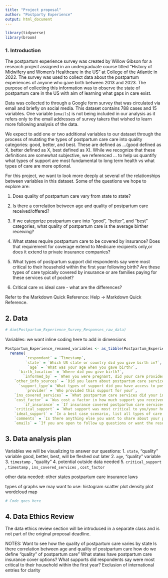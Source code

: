 ```yaml
---
title: "Project proposal"
author: "Postparty Experience"
output: html_document
---
```


```r
library(tidyverse)
library(broom)
```

### 1. Introduction

The postpartum experience survey was created by Willow Gibson for a research project assigned in an undergraduate course titled "History of Midwifery and Women's Healthcare in the US" at College of the Atlantic in 2022. The survey was used to collect data about the postpartum experiences of anyone who gave birth between 2013 and 2023. The purpose of collecting this information was to observe the state of postpartum care in the US with aim of learning what gaps in care exist. 

Data was collected to through a Google form survey that was circulated via email and briefly on social media. This dataset contains 788 cases and 15 variables. One variable (`emails`) is not being included in our analysis as it refers only to the email addresses of survey takers that wished to learn more following analysis of the data.

We expect to add one or two additional variables to our dataset through the process of mutating the types of postpartum care care into quality categories: good, better, and best. These are defined as ...(good defined as X, better defined as X, best defined as X). While we recognize that these definitions are somewhat subjective, we referenced ... to help us quantify what types of support are most fundamental to long term health vs what types of care are more optional.

For this project, we want to look more deeply at several of the relationships between variables in this dataset. Some of the questions we hope to explore are:

1. Does quality of postpartum care vary from state to state?

2. Is there a correlation between age and quality of postpartum care received/offered?

3. If we categorize postpartum care into "good", "better", and "best" categories, what quality of postpartum care is the average birther receiving?

4. What states require postpartum care to be covered by insurance? Does that requirement for coverage extend to Medicare recipients only,or does it extend to private insurance companies?

5. What types of postpartum support did respondents say were most critical to their household within the first year following birth? Are these types of care typically covered by insurance or are families paying for these services out of pocket?

6. Critical care vs ideal care - what are the differences?

Refer to the Markdown Quick Reference: Help -> Markdown Quick Reference. 

## 2. Data
```r
# dim(Postpartum_Experience_Survey_Responses_raw_data)
```


Variables:
we want inline coding here to add in dimensions

```r
Postpartum_Experience_renamed_variables <- as_tibble(Postpartum_Experience_Survey_Responses_raw_data) %>% 
  rename( 
         `respondant` = `Timestamp`,
         `state` = `Which US state or country did you give birth in?`,
          `age` = `What was your age when you gave birth?`, 
      `birth_location` = `Where did you give birth?`,
        `informed_by` = `When you were pregnant, did your care provider give you information about postpartum care services?`,
    `other_info_sources` = `Did you learn about postpartum care services from any other sources?`, 
      `support_type`= `What types of support did you have access to postpartum?`,
         `provider` = `Who provided this support for you?`,
    `ins_covered_services` = `What postpartum care services did your insurance cover?`,
    `cost_factor` = `Was cost a factor in how much support you received?`,
        `if_insurance` = `If insurance covered postpartum care services, would you take advantage of it?`,
    `critical_support` = `What support was most critical to you/your household in first year following birth?`,
    `ideal_support` = `In a best case scenario, list all types of care and support you would need or want in the first year postpartum.`,
    `comments` = `Is there anything else you want to share about your postpartum experience?`,
    `emails` = `If you are open to follow up questions or want the results from this research project, please enter your email below.`)
```

## 3. Data analysis plan

Variables we will be visualizing to answer our questions:
1. `state`, "quality" variable good, better, best, will be fleshed out later
2. `age`, "quality" variable 
3. `timestamp` , "quality"
4. potential outside data needed
5. `critical_support` , `timestamp` , `ins_covered_services` , `cost_factor`

other data needed:
other states postpartum care insurance laws

types of graphs we may want to use:
histogram
scatter plot
density plot
wordcloud
map


```r
# Code goes here
```


## 4. Data Ethics Review

The data ethics review section will be introduced in a separate class and is not part of the original proposal deadline.

NOTES:
Want to see how the quality of postpartum care varies by state
Is there correlation between age and quality of postpartum care
how do we define "quality" of postpartum care" 
What states have postpartum care insurance cover options?
What supports did respondents say were most critical to their household within the first year?
Exclusion of international entries for clarity
